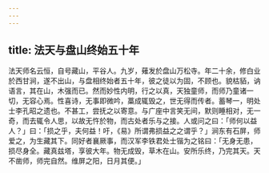 ```yaml
---
---
---
```

title: 法天与盘山终始五十年
---



法天师名云恒，自号藏山，平谷人。九岁，薙发於盘山万松寺。年二十余，修白业於西甘涧，遂不出山，与盘相终始者五十年，彼之徒以为固，不顾也。貌枯貊，讷语言，其在山，木强而已。然而妙性内明，行之以真，天独童师，而师乃童诸一切，无容心焉。性喜诗，无事即微吟，藁成辄毁之，世无得而传者。蓄琴一，明处士李孔昭之遗也。不甚工，尝抚之以寄意。与广座中言笑无间，默则睡相对，无一奇，而去辄令人思，以故无忤於物，而古处者乐与之接。人或问之曰：「师何以益人？」曰：「损之乎，夫何益！吁，《易》所谓弗损益之之谓乎？」涧东有石屏，师爱之，为生藏其下。同好者襄厥事，而汉军李铁君处士锴为之铭曰：「无身无患，损尽身全。藏真兹塔，享彼大年。物无成毁，草木在山。安所乐终，乃完其天。天不凿师，师完自然。维屏之阳，日月其便。」